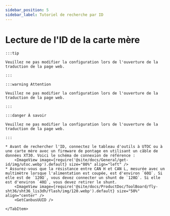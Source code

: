 ```yaml
---
sidebar_position: 5
sidebar_label: Tutoriel de recherche par ID
---
```










# Lecture de l'ID de la carte mère

    :::tip

    Veuillez ne pas modifier la configuration lors de l'ouverture de la traduction de la page web.

    :::

    :::warning Attention

    Veuillez ne pas modifier la configuration lors de l'ouverture de la traduction de la page web.

    :::

    :::danger À savoir

    Veuillez ne pas modifier la configuration lors de l'ouverture de la traduction de la page web.

    :::

<Tabs>
    <TabItem value="can" label="Obtention de l'UUID CANBus">

    * Avant de rechercher l'ID, connectez le tableau d'outils à UTOC ou à une carte mère avec un firmware de pontage en utilisant un câble de données XT30. Voici le schéma de connexion de référence :
        <ImageView image={require('@site/docs/General/get-id/img/utoc.webp').default} size="80%" align="left" />   
    * Assurez-vous que la résistance entre CAN H et CAN L, mesurée avec un multimètre lorsque l'alimentation est coupée, est d'environ `60Ω`. Si elle est de `120Ω`, vous devez connecter un shunt de `120Ω`. Si elle est d'environ `40Ω`, vous devez retirer le shunt.
        <ImageView image={require('@site/docs/ProductDoc/ToolBoard/fly-sht36/sht36_lis3dh/flash/img/120.webp').default} size="50%" align="center" />    
        <GetCanbusUUID />

    </TabItem>
</Tabs>